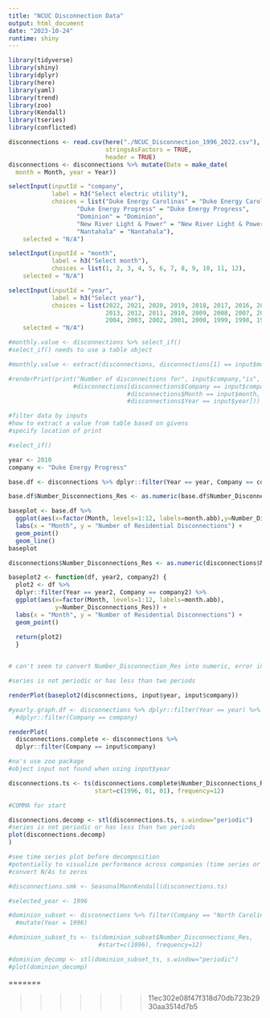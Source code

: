 ```yaml
---
title: "NCUC Disconnection Data"
output: html_document
date: "2023-10-24"
runtime: shiny
---
```

```r
library(tidyverse)
library(shiny)
library(dplyr)
library(here)
library(yaml)
library(trend)
library(zoo)
library(Kendall)
library(tseries)
library(conflicted)

disconnections <- read.csv(here("./NCUC_Disconnection_1996_2022.csv"), 
                           stringsAsFactors = TRUE,
                           header = TRUE)
disconnections <- disconnections %>% mutate(Date = make_date(
  month = Month, year = Year))
```

```r
selectInput(inputId = "company",
            label = h3("Select electric utility"), 
            choices = list("Duke Energy Carolinas" = "Duke Energy Carolinas", 
                   "Duke Energy Progress" = "Duke Energy Progress", 
                   "Dominion" = "Dominion",
                   "New River Light & Power" = "New River Light & Power",
                   "Nantahala" = "Nantahala"), 
    selected = "N/A")

selectInput(inputId = "month",
            label = h3("Select month"), 
            choices = list(1, 2, 3, 4, 5, 6, 7, 8, 9, 10, 11, 12), 
    selected = "N/A")

selectInput(inputId = "year",
            label = h3("Select year"), 
            choices = list(2022, 2021, 2020, 2019, 2018, 2017, 2016, 2015, 2014,
                           2013, 2012, 2011, 2010, 2009, 2008, 2007, 2006, 2005,
                           2004, 2003, 2002, 2001, 2000, 1999, 1998, 1997, 1996), 
    selected = "N/A")

#monthly.value <- disconnections %>% select_if()
#select_if() needs to use a table object

#monthly.value <- extract(disconnections, disconnections[1] == input$month, disconnections[2] == input$year, disconnections[3] == input$company)

#renderPrint(print("Number of disconnections for", input$company,"is", 
                  #disconnections[disconnections$Company == input$company,
                                 #disconnections$Month == input$month,
                                 #disconnections$Year == input$year]))

#filter data by inputs 
#how to extract a value from table based on givens
#specify location of print

#select_if()
```

```r

year <- 2010
company <- "Duke Energy Progress"

base.df <- disconnections %>% dplyr::filter(Year == year, Company == company)

base.df$Number_Disconnections_Res <- as.numeric(base.df$Number_Disconnections_Res)

baseplot <- base.df %>% 
  ggplot(aes(x=factor(Month, levels=1:12, labels=month.abb),y=Number_Disconnections_Res)) +
  labs(x = "Month", y = "Number of Residential Disconnections") +
  geom_point()
  geom_line()
baseplot


```


```r

disconnections$Number_Disconnections_Res <- as.numeric(disconnections$Number_Disconnections_Res)

baseplot2 <- function(df, year2, company2) {
  plot2 <- df %>% 
  dplyr::filter(Year == year2, Company == company2) %>%
  ggplot(aes(x=factor(Month, levels=1:12, labels=month.abb),
             y=Number_Disconnections_Res)) + 
  labs(x = "Month", y = "Number of Residential Disconnections") +
  geom_point()
  
  return(plot2)
  }


# can't seem to convert Number_Disconnection_Res into numeric, error in disconnections object cannot be coerced to type "double"

#series is not periodic or has less than two periods

renderPlot(baseplot2(disconnections, input$year, input$company))

```


```r
#yearly.graph.df <- disconnections %>% dplyr::filter(Year == year) %>%
  #dplyr::filter(Company == company)

```


```r

renderPlot(
  disconnections.complete <- disconnections %>% 
  dplyr::filter(Company == input$company)

#na's use zoo package
#object input not found when using input$year

disconnections.ts <- ts(disconnections.complete$Number_Disconnections_Res, 
                        start=c(1996, 01, 01), frequency=12)

#COMMA for start

disconnections.decomp <- stl(disconnections.ts, s.window="periodic")
#series is not periodic or has less than two periods
plot(disconnections.decomp)
)

#see time series plot before decomposition
#potentially to visualize performance across companies (time series or initial month)
#convert N/As to zeros 

```

```r

#disconnections.smk <- SeasonalMannKendall(disconnections.ts)

```

```r
#selected_year <- 1996

#dominion_subset <- disconnections %>% filter(Company == "North Carolina Power") %>%
  #mutate(Year = 1996)

#dominion_subset_ts <- ts(dominion_subset$Number_Disconnections_Res,
                         #start=c(1996), frequency=12)

#dominion_decomp <- stl(dominion_subset_ts, s.window="periodic")
#plot(dominion_decomp)

```
=======

>>>>>>> 11ec302e08f47f318d70db723b2930aa3514d7b5

